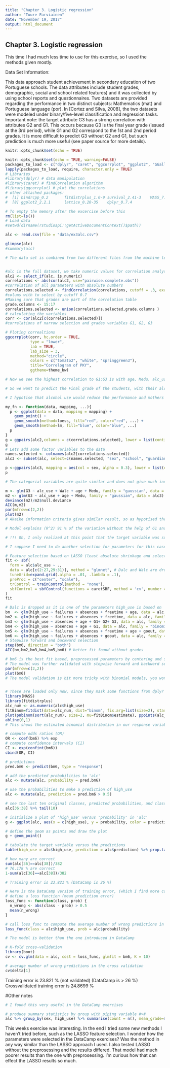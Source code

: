 ```yaml
---
title: "Chapter 3. Logistic regression"
author: "Tuure Parviainen"
date: "November 19, 2017"
output: html_document
---
```

## Chapter 3. Logistic regression

This time I had much less time to use for this exercise, so I used the methods given mostly.

Data Set Information:
   
This data approach student achievement in secondary education of two Portuguese schools. The data attributes include student grades, demographic, social and school related features) and it was collected by using school reports and questionnaires. Two datasets are provided regarding the performance in two distinct subjects: Mathematics (mat) and Portuguese language (por). In [Cortez and Silva, 2008], the two datasets were modeled under binary/five-level classification and regression tasks. Important note: the target attribute G3 has a strong correlation with attributes G2 and G1. This occurs because G3 is the final year grade (issued at the 3rd period), while G1 and G2 correspond to the 1st and 2nd period grades. It is more difficult to predict G3 without G2 and G1, but such prediction is much more useful (see paper source for more details).



```r
knitr::opts_chunk$set(echo = TRUE)
```

```r
knitr::opts_chunk$set(echo = TRUE, warning=FALSE)
packages_to_load <- c("dplyr", "caret", "ggcorrplot", "ggplot2", "GGally", "bindrcpp", "lattice")
lapply(packages_to_load, require, character.only = TRUE)
# Libraries
#library(dplyr) # data manipulation
#library(caret) # findCorrelation algorithm
#library(ggcorrplot) # plot the correlations
# other attached packages:
#  [1] bindrcpp_0.2       fitdistrplus_1.0-9 survival_2.41-3    MASS_7.3-47        GGally_1.3.2       ggcorrplot_0.1.1   caret_6.0-77      
#  [8] ggplot2_2.2.1      lattice_0.20-35    dplyr_0.7.4  
```

```r
# To empty the memory after the excercise before this
rm(list=ls())
# Load data
#setwd(dirname(rstudioapi::getActiveDocumentContext()$path))

alc <- read.csv(file = "data/ex3alc.csv")

glimpse(alc)
#summary(alc)

# The data set is combined from two different files from the machine learning repository


#alc is the full dataset, we take numeric values for correlation analysis
alc2 <- select_if(alc, is.numeric)
correlations <- abs(cor(alc2, use="pairwise.complete.obs"))
#correlation of all parameters with absolute numbers
correlations.selected <- findCorrelation(correlations, cutoff = .3, exact = TRUE)
#colums with to select by cutoff 0.7
#Making sure that grades are part of the correlation table
grade.columns <- 15:17
correlations.selected <- union(correlations.selected,grade.columns )
# calculating the variables
corr <- cor(alc2[c(correlations.selected)])
#correlations of narrow selection and grades variables G1, G2, G3

# Ploting correaltions
ggcorrplot(corr, hc.order = TRUE, 
           type = "lower", 
           lab = TRUE, 
           lab_size = 3, 
           method="circle", 
           colors = c("tomato2", "white", "springgreen3"), 
           title="Correlogram of PKY", 
           ggtheme=theme_bw)

# Now we see the highest correlation to G1:G3 is with age, Medu, alc_use and Walc. Since alc_use and Walc have high correlation, only better one is selected for the analysis. G3 is the final grade, so we first try to only predict that and drop the G1 and G2, even thought it would be likely that they would be good predictors of G3. 

# So we want to predict the Final grade of the students, with their alcohol use, age and their mothers education level.

# I hypotise that alcohol use would reduce the performance and mothers educational level would increase their performance.

my_fn <- function(data, mapping, ...){
  p <- ggplot(data = data, mapping = mapping) +
    geom_point() +
    geom_smooth(method=loess, fill="red", color="red", ...) +
    geom_smooth(method=lm, fill="blue", color="blue", ...)
  p
}
g = ggpairs(alc2,columns = c(correlations.selected), lower = list(continuous = my_fn))
g
# Lets add some factor variables to the data
names.selected <- colnames(alc2[correlations.selected])
alc3 <- subset(alc, select=c(names.selected, "sex", "school", "guardian", "activities"))

p <-ggpairs(alc3, mapping = aes(col = sex, alpha = 0.3), lower = list(combo = wrap("facethist", bins = 20)))
p

# The categorial variables are quite similar and does not give much indication other than, that the high alcohol use is higher with males and almost no alcohol use is more common with females.

m <- glm(G3 ~ alc_use + Walc + age + Medu, family = "gaussian", data = alc3)
m2 <- glm(G3 ~ alc_use + age + Medu, family = "gaussian", data = alc3)
deviance(m2)/m2$null.deviance
AIC(m,m2)
par(mfrow=c(2,2))
plot(m2)
# Akaike information criteria gives similar result, so as hypotised the Walc is dropped as they have covariance, that way we achive the most parsimonious model.

# Model explains (R^2) 91 % of the variation without the help of G1 and G2.

# !!! Oh, I only realized at this point that the target variable was supposed to be high/low alcohol consumption, now I realize why logistic regression in this case... !!!

# I suppose I need to do another selection for parameters for this case..

# Feature selection based on LASSO (least absolute shrinkage and selection operator) using centering and scaling as preprosessing and then 10-fold crossvalidation
fit <- sbf(
  form = alc$alc_use ~ .,
  data = alc[c(2:27,29:31)], method = "glmnet", # Dalc and Walc are dropped as they are the parameters high_use is based on, D1:D3, dropped as well, since grades are known only after students are done with the studies (especially final exam G3)
  tuneGrid=expand.grid(.alpha = .01, .lambda = .1),
  preProc = c("center", "scale"),
  trControl = trainControl(method = "none"),
  sbfControl = sbfControl(functions = caretSBF, method = 'cv', number = 10) 
)
fit

# Dalc is dropped as it is one of the parameters high_use is based on
bm  <- glm(high_use ~ failures + absences + freetime + age, data = alc, family = "binomial")
bm2 <- glm(high_use ~ failures + absences + freetime, data = alc, family = "binomial")
bm3 <- glm(high_use ~ absences + age + G1+ G2+ G3, data = alc, family = "binomial") # here grades are included
bm4 <- glm(high_use ~ absences + age + G1, data = alc, family = "binomial") # here grades are included
bm5 <- glm(high_use ~ failures + absences + freetime + age + goout, data = alc, family = "binomial")
bm6 <- glm(high_use ~ failures + absences + goout, data = alc, family = "binomial")
# Stepwise forward and backward selection
step(bm6, direction = "both")
AIC(bm,bm2,bm3,bm4,bm5,bm6) # better fit found without grades

# bm6 is the best fit based, preprosessed parameters by centering and scaling, then using feature selection using LASSO with 10-fold crossvalidation , removing confounding parameters.
# The model was further validated with stepwise forward and backward selection and confirmed checking the Akaike information criteria.
par(mfrow=c(2,2))
plot(bm6)
# The model validation is bit more tricky with binomial models, you won't see such neat plots unless the number of observations is very high (N > 400). In this case plots look ok.


# These are loaded only now, since they mask some functions from dplyr
library(MASS)
library(fitdistrplus)
alc_num <- as.numeric(alc$high_use)
fitBinom=fitdist(data=alc_num, dist="binom", fix.arg=list(size=2), start=list(prob=0.3))
plot(pnbinom(sort(alc_num), size=2, mu=fitBinom$estimate), ppoints(alc_num))
abline(0,1)
# This shows the estimated binomial distribution in our response variable.

# compute odds ratios (OR)
OR <- coef(bm6) %>% exp
# compute confidence intervals (CI)
CI <- exp(confint(bm6))
cbind(OR, CI)

# predictions
pred.bm6 <- predict(bm6, type = "response")

# add the predicted probabilities to 'alc'
alc <- mutate(alc, probability = pred.bm6)

# use the probabilities to make a prediction of high_use
alc <- mutate(alc, prediction = pred.bm6 > 0.5)

# see the last ten original classes, predicted probabilities, and class predictions
alc[36:38] %>% tail(10)

# initialize a plot of 'high_use' versus 'probability' in 'alc'
g <- ggplot(alc, aes(x = c(high_use), y = probability, color = prediction))

# define the geom as points and draw the plot
g + geom_point()

# tabulate the target variable versus the predictions
table(high_use = alc$high_use, prediction = alc$prediction) %>% prop.table() %>% addmargins()

# how many are correct
sum(alc[36]==alc[38])/382
# 76.178 % are correct
1-sum(alc[36]==alc[38])/382

# Training error is 23.821 % (DataCamp is 26 %)

# Here is the DataCamp version of training error, (which I find more complicated, but perhaps easier to follow).
# define a loss function (mean prediction error)
loss_func <- function(class, prob) {
  n_wrong <- abs(class - prob) > 0.5
  mean(n_wrong)
}

# call loss_func to compute the average number of wrong predictions in the (training) data
loss_func(class = alc$high_use, prob = alc$probability)

# The model is better than the one introduced in DataCamp

```


```r
# K-fold cross-validation
library(boot)
cv <- cv.glm(data = alc, cost = loss_func, glmfit = bm6, K = 10)

# average number of wrong predictions in the cross validation
cv$delta[1]
```
Training error is 23.821 % (not validated) (DataCamp is > 26 %)
Crossvalidated training error is 24.8699 %


#Other notes

```r
# I found this very useful in the DataCamp exercises

# produce summary statistics by group with piping variable #>#
alc %>% group_by(sex, high_use) %>% summarise(count = n(), mean_grade=mean(G3))

```

This weeks exercise was interesting. In the end I tried some new methods I haven't tried before, such as the LASSO feature selection. I wonder how the parameters were selected in the DataCamp exercises? Was the method in any way similar than the LASSO approach I used. I also tested LASSO without the preprosessing and the results differed. That model had much poorer results than the one with preprosessing. I'm curious how that can effect the LASSO results so much.
